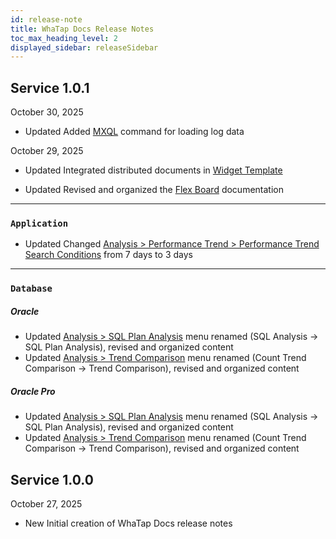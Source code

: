 ```yaml
---
id: release-note
title: WhaTap Docs Release Notes
toc_max_heading_level: 2
displayed_sidebar: releaseSidebar
---
```


## Service 1.0.1

October 30, 2025  

<div class='indentTab'>

- <Status priority='1'>Updated</Status> Added [MXQL](/mxql/mxql-loading#logsink) command for loading log data  

</div>

October 29, 2025

<div class='indentTab'>

- <Status priority='1'>Updated</Status> Integrated distributed documents in [Widget Template](/widget-template)

- <Status priority='1'>Updated</Status> Revised and organized the [Flex Board](/java/flex-board) documentation

---

### `Application`

- <Status priority='1'>Updated</Status> Changed [Analysis > Performance Trend > Performance Trend Search Conditions](/java/performance-trend#performance-trend-search-conditions) from 7 days to 3 days

---

### `Database`

##### Oracle

- <Status priority='1'>Updated</Status> [Analysis > SQL Plan Analysis](/oracle/analysis-sql) menu renamed (SQL Analysis → SQL Plan Analysis), revised and organized content  
- <Status priority='1'>Updated</Status> [Analysis > Trend Comparison](/oracle/analysis-count-trend) menu renamed (Count Trend Comparison → Trend Comparison), revised and organized content

##### Oracle Pro

- <Status priority='1'>Updated</Status> [Analysis > SQL Plan Analysis](/oracle-pro/analysis-sql) menu renamed (SQL Analysis → SQL Plan Analysis), revised and organized content  
- <Status priority='1'>Updated</Status> [Analysis > Trend Comparison](/oracle-pro/analysis-count-trend) menu renamed (Count Trend Comparison → Trend Comparison), revised and organized content

</div>

## Service 1.0.0

October 27, 2025

- <Status priority='1'>New</Status> Initial creation of WhaTap Docs release notes